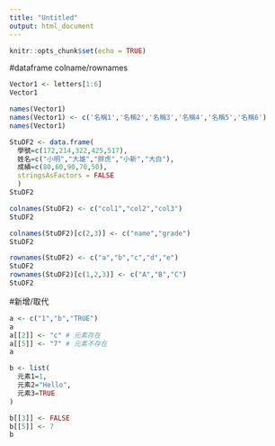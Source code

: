 ```yaml
---
title: "Untitled"
output: html_document
---
```


```r
knitr::opts_chunk$set(echo = TRUE)
```

#dataframe colname/rownames
```r
Vector1 <- letters[1:6]
Vector1

names(Vector1)
names(Vector1) <- c('名稱1','名稱2','名稱3','名稱4','名稱5','名稱6')
names(Vector1)
```

```r
StuDF2 <- data.frame(
  學號=c(172,214,322,425,517),
  姓名=c("小明","大雄","胖虎","小新","大白"),
  成績=c(80,60,90,70,50),
  stringsAsFactors = FALSE
  )
StuDF2 
```

```r
colnames(StuDF2) <- c("col1","col2","col3")
StuDF2
```

```r
colnames(StuDF2)[c(2,3)] <- c("name","grade")
StuDF2
```

```r
rownames(StuDF2) <- c("a","b","c","d","e")
StuDF2
rownames(StuDF2)[c(1,2,3)] <- c("A","B","C")
StuDF2
```

#新增/取代
```r
a <- c("1","b","TRUE")
a
a[[2]] <- "c" # 元素存在
a[[5]] <- "7" # 元素不存在
a
```

```r
b <- list(
  元素1=1,
  元素2="Hello",
  元素3=TRUE
)

b[[3]] <- FALSE
b[[5]] <- 7
b
```

